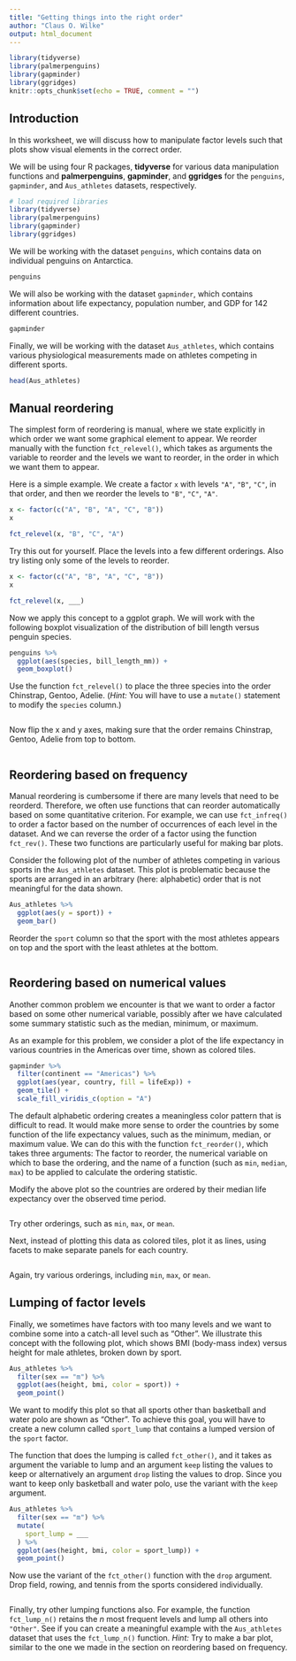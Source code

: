 ```yaml
---
title: "Getting things into the right order"
author: "Claus O. Wilke"
output: html_document
---
```


```r
library(tidyverse)
library(palmerpenguins)
library(gapminder)
library(ggridges)
knitr::opts_chunk$set(echo = TRUE, comment = "")
```

## Introduction

In this worksheet, we will discuss how to manipulate factor levels such that plots show visual elements in the correct order.

We will be using four R packages, **tidyverse** for various data manipulation functions and **palmerpenguins**, **gapminder**, and **ggridges** for the `penguins`, `gapminder`, and `Aus_athletes` datasets, respectively.

```r
# load required libraries
library(tidyverse)
library(palmerpenguins)
library(gapminder)
library(ggridges)
```

We will be working with the dataset `penguins`, which contains data on individual penguins on Antarctica.

```r
penguins
```

We will also be working with the dataset `gapminder`, which contains information about life expectancy, population number, and GDP for 142 different countries.

```r
gapminder
```

Finally, we will be working with the dataset `Aus_athletes`, which contains various physiological measurements made on athletes competing in different sports.

```r
head(Aus_athletes)
```

## Manual reordering

The simplest form of reordering is manual, where we state explicitly in which order we want some graphical element to appear. We reorder manually with the function `fct_relevel()`, which takes as arguments the variable to reorder and the levels we want to reorder, in the order in which we want them to appear.

Here is a simple example. We create a factor `x` with levels `"A"`, `"B"`, `"C"`, in that order, and then we reorder the levels to `"B"`, `"C"`, `"A"`.

```r
x <- factor(c("A", "B", "A", "C", "B"))
x

fct_relevel(x, "B", "C", "A")
```

Try this out for yourself. Place the levels into a few different orderings. Also try listing only some of the levels to reorder.

```r
x <- factor(c("A", "B", "A", "C", "B"))
x

fct_relevel(x, ___)
```


Now we apply this concept to a ggplot graph. We will work with the following boxplot visualization of the distribution of bill length versus penguin species. 

```r
penguins %>%
  ggplot(aes(species, bill_length_mm)) +
  geom_boxplot()
```

Use the function `fct_relevel()` to place the three species into the order Chinstrap, Gentoo, Adelie. (*Hint:* You will have to use a `mutate()` statement to modify the `species` column.)

```r

```

Now flip the x and y axes, making sure that the order remains Chinstrap, Gentoo, Adelie from top to bottom.

```r

```


## Reordering based on frequency

Manual reordering is cumbersome if there are many levels that need to be reorderd. Therefore, we often use functions that can reorder automatically based on some quantitative criterion. For example, we can use `fct_infreq()` to order a factor based on the number of occurrences of each level in the dataset. And we can reverse the order of a factor using the function `fct_rev()`. These two functions are particularly useful for making bar plots.

Consider the following plot of the number of athletes competing in various sports in the `Aus_athletes` dataset. This plot is problematic because the sports are arranged in an arbitrary (here: alphabetic) order that is not meaningful for the data shown.

```r
Aus_athletes %>%
  ggplot(aes(y = sport)) +
  geom_bar()
```

Reorder the `sport` column so that the sport with the most athletes appears on top and the sport with the least athletes at the bottom.

```r

```


## Reordering based on numerical values

Another common problem we encounter is that we want to order a factor based on some other numerical variable, possibly after we have calculated some summary statistic such as the median, minimum, or maximum.

As an example for this problem, we consider a plot of the life expectancy in various countries in the Americas over time, shown as colored tiles.

```r
gapminder %>%
  filter(continent == "Americas") %>%
  ggplot(aes(year, country, fill = lifeExp)) + 
  geom_tile() +
  scale_fill_viridis_c(option = "A")
```

The default alphabetic ordering creates a meaningless color pattern that is difficult to read. It would make more sense to order the countries by some function of the life expectancy values, such as the minimum, median, or maximum value. We can do this with the function `fct_reorder()`, which takes three arguments: The factor to reorder, the numerical variable on which to base the ordering, and the name of a function (such as `min`, `median`, `max`) to be applied to calculate the ordering statistic.

Modify the above plot so the countries are ordered by their median life expectancy over the observed time period.

```r

```

Try other orderings, such as `min`, `max`, or `mean`.

Next, instead of plotting this data as colored tiles, plot it as lines, using facets to make separate panels for each country.

```r

```

Again, try various orderings, including `min`, `max`, or `mean`.


## Lumping of factor levels

Finally, we sometimes have factors with too many levels and we want to combine some into a catch-all level such as "Other". We illustrate this concept with the following plot, which shows BMI (body-mass index) versus height for male athletes, broken down by sport.

```r
Aus_athletes %>%
  filter(sex == "m") %>%
  ggplot(aes(height, bmi, color = sport)) +
  geom_point()
```

We want to modify this plot so that all sports other than basketball and water polo are shown as "Other". To achieve this goal, you will have to create a new column called `sport_lump` that contains a lumped version of the `sport` factor.

The function that does the lumping is called `fct_other()`, and it takes as argument the variable to lump and an argument `keep` listing the values to keep or alternatively an argument `drop` listing the values to drop. Since you want to keep only basketball and water polo, use the variant with the `keep` argument.

```r
Aus_athletes %>%
  filter(sex == "m") %>%
  mutate(
    sport_lump = ___
  ) %>%
  ggplot(aes(height, bmi, color = sport_lump)) +
  geom_point()
```

Now use the variant of the `fct_other()` function with the `drop` argument. Drop field, rowing, and tennis from the sports considered individually.

```r

```

Finally, try other lumping functions also. For example, the function `fct_lump_n()` retains the *n* most frequent levels and lump all others into `"Other"`. See if you can create a meaningful example with the `Aus_athletes` dataset that uses the `fct_lump_n()` function. *Hint:* Try to make a bar plot, similar to the one we made in the section on reordering based on frequency.
